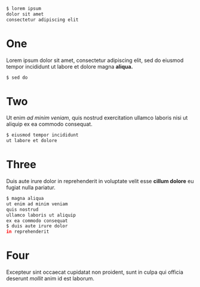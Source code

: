 
<Step video="step-0.webm" from={0} to={23.61}>

```bash
$ lorem ipsum
dolor sit amet
consectetur adipiscing elit
```

# One

Lorem ipsum dolor sit amet, consectetur adipiscing
elit, sed do eiusmod tempor incididunt ut labore et
dolore magna **aliqua.**

</Step>

<Step video="step-1.webm" from={0} to={1.56}>

```bash
$ sed do
```

# Two

Ut enim _ad minim veniam_, quis nostrud exercitation
ullamco laboris nisi ut aliquip ex ea commodo consequat.

</Step>

<Step video="step-2.webm" from={0} to={1}>

```bash
$ eiusmod tempor incididunt
ut labore et dolore
```

# Three

Duis aute irure dolor in reprehenderit in voluptate velit
esse **cillum dolore** eu fugiat nulla pariatur.

</Step>

<Step video="step-3.webm" from={0} to={12}>

```bash
$ magna aliqua
ut enim ad minim veniam
quis nostrud
ullamco laboris ut aliquip
ex ea commodo consequat
$ duis aute irure dolor
in reprehenderit
```

# Four

Excepteur sint occaecat cupidatat non proident, sunt in
culpa qui officia deserunt _mollit_ anim id est laborum.

</Step>
